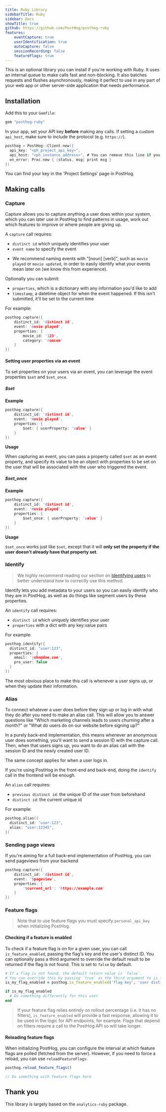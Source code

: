 ```yaml
---
title: Ruby Library
sidebarTitle: Ruby
sidebar: Docs
showTitle: true
github: https://github.com/PostHog/posthog-ruby
features:
    eventCapture: true
    userIdentification: true
    autoCapture: false
    sessionRecording: false
    featureFlags: true
---
```


This is an optional library you can install if you're working with Ruby. It uses an internal queue to make calls fast and non-blocking. It also batches requests and flushes asynchronously, making it perfect to use in any part of your web app or other server-side application that needs performance.

## Installation

Add this to your `Gemfile`:

```bash
gem "posthog-ruby"
```

In your app, set your API key **before** making any calls. If setting a custom `api_host`, make sure to include the protocol (e.g. `https://`).

```c
posthog = PostHog::Client.new({
  api_key: "<ph_project_api_key>",
  api_host: "<ph_instance_address>", # You can remove this line if you're using app.posthog.com
  on_error: Proc.new { |status, msg| print msg }
})
```

You can find your key in the 'Project Settings' page in PostHog.

## Making calls

### Capture

Capture allows you to capture anything a user does within your system, which you can later use in PostHog to find patterns in usage, work out which features to improve or where people are giving up.

A `capture` call requires:
 - `distinct id` which uniquely identifies your user
 - `event name` to specify the event
  * We recommend naming events with "[noun] [verb]", such as `movie played` or `movie updated`, in order to easily identify what your events mean later on (we know this from experience).

Optionally you can submit:
- `properties`, which is a dictionary with any information you'd like to add
- `timestamp`, a datetime object for when the event happened. If this isn't submitted, it'll be set to the current time

For example:
```c
posthog.capture({
    distinct_id: 'distinct id',
    event: 'movie played',
    properties: {
        movie_id: '123',
        category: 'romcom'
    }
})
```

#### Setting user properties via an event

To set properties on your users via an event, you can leverage the event properties `$set` and `$set_once`.

##### $set

**Example**

```c
posthog.capture({
    distinct_id: 'distinct id',
    event: 'movie played',
    properties: {
        $set: { userProperty: 'value' }
    }
})
```

**Usage**

When capturing an event, you can pass a property called `$set` as an event property, and specify its value to be an object with properties to be set on the user that will be associated with the user who triggered the event.

##### $set_once

**Example**

```c
posthog.capture({
    distinct_id: 'distinct id',
    event: 'movie played',
    properties: {
        $set_once: { userProperty: 'value' }
    }
})
```

**Usage**

`$set_once` works just like `$set`, except that it will **only set the property if the user doesn't already have that property set**.

### Identify

> We highly recommend reading our section on [Identifying users](/docs/integrate/identifying-users) to better understand how to correctly use this method.

Identify lets you add metadata to your users so you can easily identify who they are in PostHog, as well as do things 
like segment users by these properties.

An `identify` call requires:
- `distinct id` which uniquely identifies your user
- `properties` with a dict with any key:value pairs 

For example:
```c
posthog.identify({
  distinct_id: "user:123",
  properties: {
    email: 'john@doe.com',
    pro_user: false
  }
})
```

The most obvious place to make this call is whenever a user signs up, or when they update their information.

### Alias

To connect whatever a user does before they sign up or log in with what they do after you need to make an alias call. This will allow you to answer questions like "Which marketing channels leads to users churning after a month?" or "What do users do on our website before signing up?"

In a purely back-end implementation, this means whenever an anonymous user does something, you'll want to send a session ID with the capture call. Then, when that users signs up, you want to do an alias call with the session ID and the newly created user ID.

The same concept applies for when a user logs in.

If you're using PostHog in the front-end and back-end, doing the `identify` call in the frontend will be enough.

An `alias` call requires:
- `previous distinct id`: the unique ID of the user from beforehand
- `distinct id`: the current unique id

For example:
```c
posthog.alias({
  distinct_id: "user:123",
  alias: "user:12345",
})
```

### Sending page views

If you're aiming for a full back-end implementation of PostHog, you can send pageviews from your backend

```c
posthog.capture({
    distinct_id: 'distinct id',
    event: '$pageview',
    properties: {
        '$current_url': 'https://example.com'
    }
})
```

### Feature flags

> Note that to use feature flags you must specify `personal_api_key` when initializing PostHog.

#### Checking if a feature is enabled

To check if a feature flag is on for a given user, you can call `is_feature_enabled`, passing the flag's key and the user's distinct ID. You can optionally pass a third argument to override the default result to be returned if the flag is not found. This is set to `false` by default.

```ruby
# If a flag is not found, the default return value is `false`.
# You can override this by passing `true` as the third argument to is_feature_enabled
is_my_flag_enabled = posthog.is_feature_enabled('flag-key', 'user distinct id')

if is_my_flag_enabled
  # Do something differently for this user
end
```

> If your feature flag relies entirely on rollout percentage (i.e. it has no filters), `is_feature_enabled` will provide a fast response, allowing it to be used in the logic for API endpoints, for example. Flags that depend on filters require a call to the PostHog API so will take longer.

#### Reloading feature flags

When initializing PostHog, you can configure the interval at which feature flags are polled (fetched from the server). However, if you need to force a reload, you can use `reloadFeatureFlags`:

```js
posthog.reload_feature_flags()

// Do something with feature flags here
```

## Thank you

This library is largely based on the `analytics-ruby` package.
